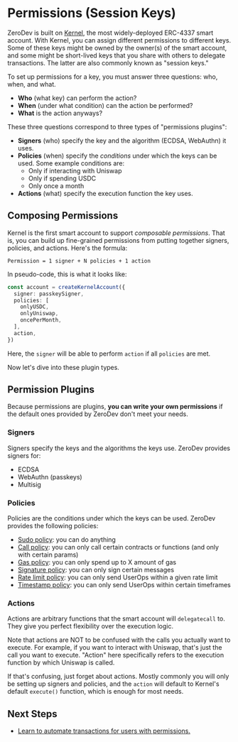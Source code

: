 # Permissions (Session Keys)

ZeroDev is built on [Kernel](https://github.com/zerodevapp/kernel), the most widely-deployed ERC-4337 smart account.  With Kernel, you can assign different permissions to different keys.  Some of these keys might be owned by the owner(s) of the smart account, and some might be short-lived keys that you share with others to delegate transactions.  The latter are also commonly known as "session keys."

To set up permissions for a key, you must answer three questions: who, when, and what.

- **Who** (what key) can perform the action?
- **When** (under what condition) can the action be performed?
- **What** is the action anyways?

These three questions correspond to three types of "permissions plugins":

- **Signers** (who) specify the key and the algorithm (ECDSA, WebAuthn) it uses.
- **Policies** (when) specify the *conditions* under which the keys can be used.  Some example conditions are:
  - Only if interacting with Uniswap
  - Only if spending USDC
  - Only once a month
- **Actions** (what) specify the execution function the key uses.

## Composing Permissions

Kernel is the first smart account to support *composable permissions*.  That is, you can build up fine-grained permissions from putting together signers, policies, and actions.  Here's the formula:

```
Permission = 1 signer + N policies + 1 action
```

In pseudo-code, this is what it looks like:

```ts
const account = createKernelAccount({
  signer: passkeySigner,
  policies: [
    onlyUSDC,
    onlyUniswap,
    oncePerMonth,
  ],
  action,
})
```

Here, the `signer` will be able to perform `action` if all `policies` are met.

Now let's dive into these plugin types.

## Permission Plugins

Because permissions are plugins, **you can write your own permissions** if the default ones provided by ZeroDev don't meet your needs.

### Signers

Signers specify the keys and the algorithms the keys use.  ZeroDev provides signers for:

- ECDSA
- WebAuthn (passkeys)
- Multisig

### Policies

Policies are the conditions under which the keys can be used.  ZeroDev provides the following policies:

- [Sudo policy](/smart-wallet/permissions/policies/sudo): you can do anything
- [Call policy](/smart-wallet/permissions/policies/call): you can only call certain contracts or functions (and only with certain params)
- [Gas policy](/smart-wallet/permissions/policies/gas): you can only spend up to X amount of gas
- [Signature policy](/smart-wallet/permissions/policies/signature): you can only sign certain messages
- [Rate limit policy](/smart-wallet/permissions/policies/rate-limit): you can only send UserOps within a given rate limit
- [Timestamp policy](/smart-wallet/permissions/policies/timestamp): you can only send UserOps within certain timeframes

### Actions

Actions are arbitrary functions that the smart account will `delegatecall` to.  They give you perfect flexibility over the execution logic.

Note that actions are NOT to be confused with the calls you actually want to execute.  For example, if you want to interact with Uniswap, that's just the call you want to execute.  "Action" here specifically refers to the execution function by which Uniswap is called.

If that's confusing, just forget about actions.  Mostly commonly you will only be setting up signers and policies, and the `action` will default to Kernel's default `execute()` function, which is enough for most needs.

## Next Steps

- [Learn to automate transactions for users with permissions.](/smart-wallet/permissions/transaction-automation)
